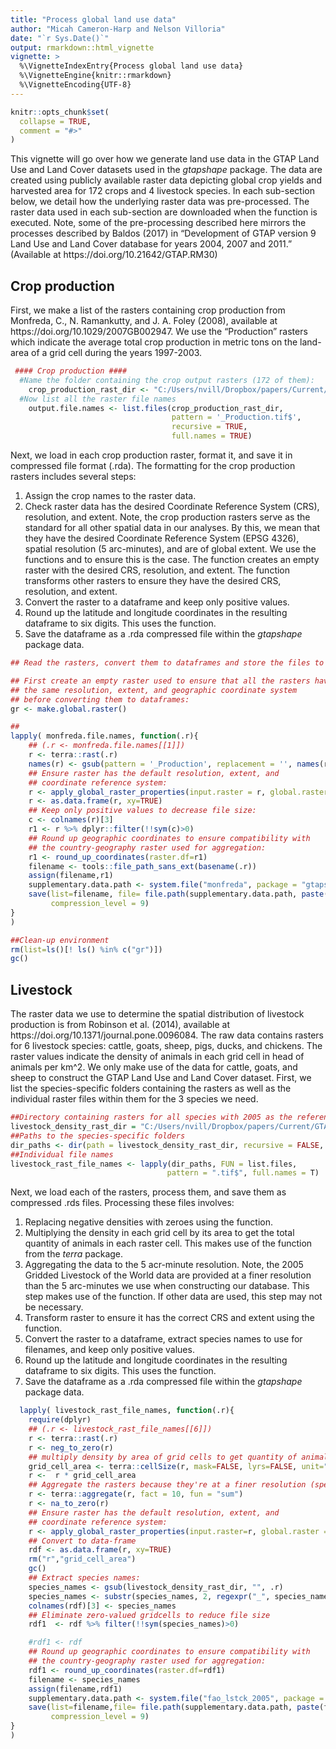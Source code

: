 ```yaml
---
title: "Process global land use data"
author: "Micah Cameron-Harp and Nelson Villoria"
date: "`r Sys.Date()`"
output: rmarkdown::html_vignette
vignette: >
  %\VignetteIndexEntry{Process global land use data}
  %\VignetteEngine{knitr::rmarkdown}
  %\VignetteEncoding{UTF-8}
---
```


```r
knitr::opts_chunk$set(
  collapse = TRUE,
  comment = "#>"
)
```

This vignette will go over how we generate land use data in the GTAP Land Use and Land Cover datasets used in the *gtapshape* package. The data are created using publicly available raster data depicting global crop yields and harvested area for 172 crops and 4 livestock species. In each sub-section below, we detail how the underlying raster data was pre-processed. The raster data used in each sub-section are downloaded when the \link[gtapshape]{getrawdata} function is executed. Note, some of the pre-processing described here mirrors the processes described by Baldos (2017) in "Development of GTAP version 9 Land Use and Land Cover database for years 2004, 2007 and 2011."	(Available at https://doi.org/10.21642/GTAP.RM30)

## Crop production 

First, we make a list of the rasters containing crop production from Monfreda, C., N. Ramankutty, and J. A. Foley (2008), available at https://doi.org/10.1029/2007GB002947. We use the "Production" rasters which indicate the average total crop production in metric tons on the land-area of a grid cell during the years 1997-2003.
        
```r
 #### Crop production ####
  #Name the folder containing the crop output rasters (172 of them):
    crop_production_rast_dir <- "C:/Users/nvill/Dropbox/papers/Current/GTAPBIOMES_shared/GTAP_BIOMES/raw_data/HarvestedAreaYield175Crops_Geotiff/GeoTiff"  
  #Now list all the raster file names
    output.file.names <- list.files(crop_production_rast_dir,
                                    pattern = '_Production.tif$',
                                    recursive = TRUE,
                                    full.names = TRUE)
```

Next, we load in each crop production raster, format it, and save it in compressed file format (.rda). The formatting for the crop production rasters includes several steps:

1. Assign the crop names to the raster data.
2. Check raster data has the desired Coordinate Reference System (CRS), resolution, and extent. Note, the crop production rasters serve as the standard for all other spatial data in our analyses. By this, we mean that they have the desired Coordinate Reference System (EPSG 4326), spatial resolution (5 arc-minutes), and are of global extent. We use the functions \link[gtapshape]{apply_global_raster_properties} and \link[gtapshape]{make.global.raster} to ensure this is the case. The \link[gtapshape]{make.global.raster} function creates an empty raster with the desired CRS, resolution, and extent. The \link[gtapshape]{apply_global_raster_properties} function transforms other rasters to ensure they have the desired CRS, resolution, and extent.
3. Convert the raster to a dataframe and keep only positive values.
4. Round up the latitude and longitude coordinates in the resulting dataframe to six digits. This uses the \link[gtapshape]{round_up_coordinates} function.
5. Save the dataframe as a .rda compressed file within the *gtapshape* package data.

```r
## Read the rasters, convert them to dataframes and store the files to inst/monfreda:

## First create an empty raster used to ensure that all the rasters have
## the same resolution, extent, and geographic coordinate system
## before converting them to dataframes:
gr <- make.global.raster()

## 
lapply( monfreda.file.names, function(.r){
    ## (.r <- monfreda.file.names[[1]])
    r <- terra::rast(.r)
    names(r) <- gsub(pattern = '_Production', replacement = '', names(r))
    ## Ensure raster has the default resolution, extent, and
    ## coordinate reference system:
    r <- apply_global_raster_properties(input.raster = r, global.raster = gr)
    r <- as.data.frame(r, xy=TRUE)
    ## Keep only positive values to decrease file size:
    c <- colnames(r)[3]
    r1 <- r %>% dplyr::filter(!!sym(c)>0)
    ## Round up geographic coordinates to ensure compatibility with
    ## the country-geography raster used for aggregation:
    r1 <- round_up_coordinates(raster.df=r1)
    filename <- tools::file_path_sans_ext(basename(.r))
    assign(filename,r1)
    supplementary.data.path <- system.file("monfreda", package = "gtapshape")
    save(list=filename, file= file.path(supplementary.data.path, paste(filename,".rda",sep="")), compress = "xz",
         compression_level = 9)
}
)

##Clean-up environment
rm(list=ls()[! ls() %in% c("gr")])
gc()
```

## Livestock 

The raster data we use to determine the spatial distribution of livestock production is from Robinson et al. (2014), available at https://doi.org/10.1371/journal.pone.0096084. The raw data contains rasters for 6 livestock species: cattle, goats, sheep, pigs, ducks, and chickens. The raster values indicate the density of animals in each grid cell in head of animals per km^2. We only make use of the data for cattle, goats, and sheep to construct the GTAP Land Use and Land Cover dataset. First, we list the species-specific folders containing the rasters as well as the individual raster files within them for the 3 species we need.

```r
##Directory containing rasters for all species with 2005 as the reference year.
livestock_density_rast_dir = "C:/Users/nvill/Dropbox/papers/Current/GTAPBIOMES_shared/GTAP_BIOMES/raw_data/Gridded livestock_FAO/2005"
##Paths to the species-specific folders
dir_paths <- dir(path = livestock_density_rast_dir, recursive = FALSE, full.names = TRUE)
##Individual file names
livestock_rast_file_names <- lapply(dir_paths, FUN = list.files,
                                   pattern = ".tif$", full.names = T)
```

Next, we load each of the rasters, process them, and save them as compressed .rds files. Processing these files involves:

1. Replacing negative densities with zeroes using the \link[gtapshape]{neg_to_zero} function.
2. Multiplying the density in each grid cell by its area to get the total quantity of animals in each raster cell. This makes use of the \link[terra]{cellSize} function from the *terra* package.
3. Aggregating the data to the 5 acr-minute resolution. Note, the 2005 Gridded Livestock of the World data are provided at a finer resolution than the 5 arc-minutes we use when constructing our database. This step makes use of the \link[terra]{aggregate} function. If other data are used, this step may not be necessary. 
4. Transform raster to ensure it has the correct CRS and extent using the \link[gtapshape]{apply_global_raster_properties} function.
5. Convert the raster to a dataframe, extract species names to use for filenames, and keep only positive values.
6. Round up the latitude and longitude coordinates in the resulting dataframe to six digits. This uses the \link[gtapshape]{round_up_coordinates} function.
7. Save the dataframe as a .rda compressed file within the *gtapshape* package data.

```r
  lapply( livestock_rast_file_names, function(.r){
    require(dplyr)
    ## (.r <- livestock_rast_file_names[[6]])
    r <- terra::rast(.r)
    r <- neg_to_zero(r)
    ## multiply density by area of grid cells to get quantity of animals
    grid_cell_area <- terra::cellSize(r, mask=FALSE, lyrs=FALSE, unit="km", transform=TRUE)
    r <-  r * grid_cell_area
    ## Aggregate the rasters because they're at a finer resolution (specific to 2005 global livestock of the world.)
    r <- terra::aggregate(r, fact = 10, fun = "sum")
    r <- na_to_zero(r)
    ## Ensure raster has the default resolution, extent, and
    ## coordinate reference system:
    r <- apply_global_raster_properties(input.raster=r, global.raster = gr)
    ## Convert to data-frame
    rdf <- as.data.frame(r, xy=TRUE)
    rm("r","grid_cell_area")
    gc()
    ## Extract species names:
    species_names <- gsub(livestock_density_rast_dir, "", .r)
    species_names <- substr(species_names, 2, regexpr("_", species_names) - 1)
    colnames(rdf)[3] <- species_names
    ## Eliminate zero-valued gridcells to reduce file size
    rdf1  <- rdf %>% filter(!!sym(species_names)>0)

    #rdf1 <- rdf
    ## Round up geographic coordinates to ensure compatibility with
    ## the country-geography raster used for aggregation:
    rdf1 <- round_up_coordinates(raster.df=rdf1)
    filename <- species_names
    assign(filename,rdf1)
    supplementary.data.path <- system.file("fao_lstck_2005", package = "gtapshape")
    save(list=filename,file= file.path(supplementary.data.path, paste(filename,".rda",sep="")), compress = "xz",
         compression_level = 9)
}
)
```  